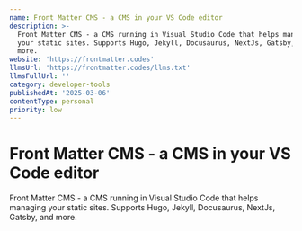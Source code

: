 ```yaml
---
name: Front Matter CMS - a CMS in your VS Code editor
description: >-
  Front Matter CMS - a CMS running in Visual Studio Code that helps managing
  your static sites. Supports Hugo, Jekyll, Docusaurus, NextJs, Gatsby, and
  more.
website: 'https://frontmatter.codes'
llmsUrl: 'https://frontmatter.codes/llms.txt'
llmsFullUrl: ''
category: developer-tools
publishedAt: '2025-03-06'
contentType: personal
priority: low
---
```


# Front Matter CMS - a CMS in your VS Code editor

Front Matter CMS - a CMS running in Visual Studio Code that helps managing your static sites. Supports Hugo, Jekyll, Docusaurus, NextJs, Gatsby, and more.
